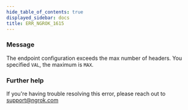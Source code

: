 ```yaml
---
hide_table_of_contents: true
displayed_sidebar: docs
title: ERR_NGROK_1615
---
```




### Message

The endpoint configuration exceeds the max number of headers. You specified `VAL`, the maximum is `MAX`.

<ErrorDetails error="err_ngrok_1615" />

### Further help

If you're having trouble resolving this error, please reach out to [support@ngrok.com](mailto:support@ngrok.com?subject=Help%20with%20ERR_NGROK_1615)
